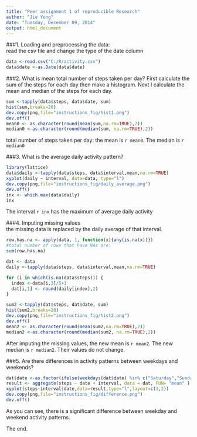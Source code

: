 ```yaml
---
title: "Peer assignment 1 of reproducible Research"
author: "Jie Yong"
date: "Tuesday, December 09, 2014"
output: html_document
---
```


###1. Loading and preprocessing the data:  
read the csv file and change the type of the date column

```r
data <-read.csv("C:/R/activity.csv")
data$date <-as.Date(data$date)
```

###2. What is mean total number of steps taken per day?
First calculate the sum of the steps for each day then make a histogram. Next I calculate the mean and median of the steps for each day.  
```r
sum <-tapply(data$steps, data$date, sum)
hist(sum,breaks=20)
dev.copy(png,file="instructions_fig/hist1.png")
dev.off()
mean0 <- as.character(round(mean(sum,na.rm=TRUE),2))
median0 <-as.character(round(median(sum, na.rm=TRUE),2))

```
total number of steps taken per day: the mean is `r mean0`. The median is `r median0`

###3. What is the average daily activity pattern?
```r
library(lattice)
data$daily <-tapply(data$steps, data$interval,mean,na.rm=TRUE)
xyplot(daily ~ interval, data=data, type="l")
dev.copy(png,file="instructions_fig/daily_average.png")
dev.off()
inx <- which.max(data$daily)
inx
```
The interval `r inx` has the maximum of average daily activity


###4. Imputing missing values  
the missing data is replaced by the daily average of that interval.
```r
row.has.na <- apply(data, 1, function(x){any(is.na(x))})
#total number of rows that have NAs are:
sum(row.has.na)

dat <- data
daily <-tapply(data$steps, data$interval,mean,na.rm=TRUE)

for (i in which(is.na(data$steps))) {
  index <-data[i,3]/5+1
  dat[i,1] <- round(daily[index],2)
}

sum2 <-tapply(dat$steps, dat$date, sum)
hist(sum2,breaks=20)
dev.copy(png,file="instructions_fig/hist2.png")
dev.off()
mean2 <- as.character(round(mean(sum2,na.rm=TRUE),2))
median2 <-as.character(round(median(sum2, na.rm=TRUE),2))
```
After imputing the missing values, the new mean is `r mean2`. The new median is `r median2`. Their values do not change.


###5. Are there differences in activity patterns between weekdays and weekends?
```r
dat$date <-as.factor(ifelse(weekdays(dat$date) %in% c("Saturday","Sunday"), "Weekend", "Weekday"))
result <- aggregate(steps ~ date + interval, data = dat, FUN= "mean" )
xyplot(steps~interval|date,data=result,type="l",layout=c(1,2))
dev.copy(png,file="instructions_fig/difference.png")
dev.off()
```


As you can see, there is a significant difference between weekday and weekend activity patterns.

The end.
